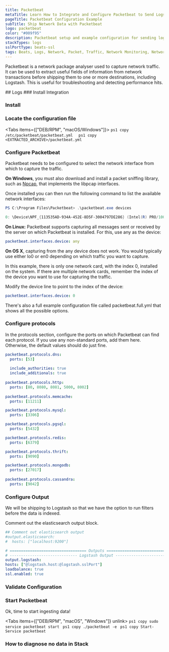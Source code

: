 ```yaml
---
title: Packetbeat
metaTitle: Learn How to Integrate and Configure Packetbeat to Send Logs
pageTitle: Packetbeat Configuration Example
subTitle: Ship Network Data with Packetbeat
logo: packetbeat
color: "#009f95"
description: Packetbeat setup and example configuration for sending logs to the Elastic Stack. Simplify sending logs with Logit.io's data source config examples and guides.
stackTypes: logs
sslPortType: beats-ssl
tags: Beats, Logs, Network, Packet, Traffic, Network Monitoring, Network Analysis, Packet Capture, Packetbeat
---
```


Packetbeat is a network package analyser used to capture network traffic. It can be used to extract useful fields of information from network transactions 
before shipping them to one or more destinations, including Logstash. This is useful for troubleshooting and detecting performance hits.

<Steps>
  ## Logs
  ### Install Integration
  <InstallIntegration/>

  ### Install

  <InstallBeat beatname="packetbeat" />

  ### Locate the configuration file

  <Tabs items={["DEB/RPM", "macOS/Windows"]}>
    <Tab>
    ```ps1 copy
    /etc/packetbeat/packetbeat.yml 
    ```
    </Tab>
    <Tab>
    ```ps1 copy
    <EXTRACTED_ARCHIVE>/packetbeat.yml
    ```
    </Tab>
  </Tabs>

  ### Configure Packetbeat

  Packetbeat needs to be configured to select the network interface from which to capture the traffic.

  __On Windows__, you must also download and install a packet sniffing library, such as [Npcap](https://npcap.com), that implements the libpcap interfaces.
  
  Once installed you can then run the following command to list the available network interfaces:

  ```ps1 copy
  PS C:\Program Files\Packetbeat> .\packetbeat.exe devices
  
  0: \Device\NPF_{113535AD-934A-452E-8D5F-3004797DE286} (Intel(R) PRO/1000 MT Desktop Adapter)
  ```
  
  __On Linux:__ Packetbeat supports capturing all messages sent or received by the server on which Packetbeat is installed. For this, use any as the device:

  ```yaml copy
  packetbeat.interfaces.device: any
  ```

  __On OS X__, capturing from the any device does not work. You would typically use either lo0 or en0 depending on which traffic you want to capture.
  
  In this example, there is only one network card, with the index 0, installed on the system. If there are multiple network cards, remember the index of the 
  device you want to use for capturing the traffic.
      
  Modify the device line to point to the index of the device:

  ```yaml copy
  packetbeat.interfaces.device: 0
  ```

  <Callout type="info">
      There's also a full example configuration file called packetbeat.full.yml that shows all the possible options.
  </Callout>

  ### Configure protocols

   In the protocols section, configure the ports on which Packetbeat can find each protocol. If you use any non-standard ports, add them here. Otherwise, the default values should do just fine.

  ```yaml copy
  packetbeat.protocols.dns:
    ports: [53]
      
    include_authorities: true
    include_additionals: true
      
  packetbeat.protocols.http:
    ports: [80, 8080, 8081, 5000, 8002]
      
  packetbeat.protocols.memcache:
    ports: [11211]
  
  packetbeat.protocols.mysql:
    ports: [3306]
  
  packetbeat.protocols.pgsql:
    ports: [5432]
  
  packetbeat.protocols.redis:
    ports: [6379]
  
  packetbeat.protocols.thrift:
    ports: [9090]
  
  packetbeat.protocols.mongodb:
    ports: [27017]
      
  packetbeat.protocols.cassandra:
    ports: [9042]
  ```

  ### Configure Output

  We will be shipping to Logstash so that we have the option to run filters before the data is indexed.
          
  Comment out the elasticsearch output block.

  ```yml copy showLineNumbers /@logstash.host/ /@logstash.sslPort/
  ## Comment out elasticsearch output
  #output.elasticsearch:
  #  hosts: ["localhost:9200"]

# ================================== Outputs ===================================
# ------------------------------ Logstash Output -------------------------------
output.logstash:
  hosts: ["@logstash.host:@logstash.sslPort"]
  loadbalance: true
  ssl.enabled: true
  ```
  <ConfigureOutput />

  ### Validate Configuration
  
  <ValidateBeat beatname="packetbeat" />

  ### Start Packetbeat

  Ok, time to start ingesting data!

  <Tabs items={["DEB/RPM", "macOS", "Windows"]} unlink>
    <Tab>
      ```ps1 copy
      sudo service packetbeat start
      ```
    </Tab>
    <Tab>
      ```ps1 copy
      ./packetbeat -e
      ```
    </Tab>
    <Tab>
      ```ps1 copy
      Start-Service packetbeat
      ```
    </Tab>
  </Tabs>

  ### How to diagnose no data in Stack

  <DiagnoseNoData />

</Steps>

